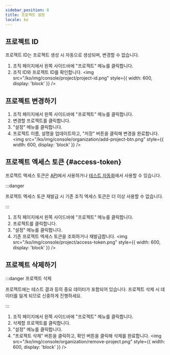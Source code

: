 ```yaml
---
sidebar_position: 8
title: 프로젝트 설정
locale: ko
---
```



## 프로젝트 ID

<ProjectMemberPermission prefix="프로젝트 ID 조회는" />

프로젝트 ID는 프로젝트 생성 시 자동으로 생성되며, 변경할 수 없습니다.

1. 조직 페이지에서 왼쪽 사이드바에 "프로젝트" 메뉴를 클릭합니다.
2. 조직 ID와 프로젝트 ID를 확인합니다.
   <img
     src="/ko/img/console/project/project-id.png"
     style={{ width: 600, display: 'block' }}
   />

## 프로젝트 변경하기

<ProjectAdminPermission prefix="프로젝트 변경은" />

1. 조직 페이지에서 왼쪽 사이드바에 "프로젝트" 메뉴를 클릭합니다.
2. 변경할 프로젝트를 클릭합니다.
3. "설정" 메뉴를 클릭합니다.
4. 프로젝트 이름, 설명을 업데이트하고, "저장" 버튼을 클릭해 변경을 완료합니다.
   <img
     src="/ko/img/console/organization/add-project-btn.png"
     style={{ width: 600, display: 'block' }}
   />

## 프로젝트 엑세스 토큰 {#access-token}

프로젝트 엑세스 토큰은 [API](/api)에서 사용하거나 [테스트 자동화](/test-automation)에서 사용할 수 있습니다.

<ProjectAdminPermission prefix="프로젝트 엑세스 토큰 조회 및 재발급은" />

:::danger

프로젝트 엑세스 토큰 재발급 시 기존 조직 엑세스 토큰은 더 이상 사용할 수 없습니다.

:::

1. 조직 페이지에서 왼쪽 사이드바에 "프로젝트" 메뉴를 클릭합니다.
2. 프로젝트를 클릭합니다.
3. "설정" 메뉴를 클릭합니다.
4. 기존 프로젝트 엑세스 토큰을 조회하거나 재발급합니다.
   <img
     src="/ko/img/console/project/access-token.png"
     style={{ width: 600, display: 'block' }}
   />

## 프로젝트 삭제하기

<OrganizationAdminPermission prefix="프로젝트 삭제는" />

:::danger 프로젝트 삭제

프로젝트에는 테스트 결과 등의 중요 데이터가 포함되어 있습니다. 프로젝트 삭제 시 데이터를 잃게 되므로 신중하게 진행하세요.

:::

1. 조직 페이지에서 왼쪽 사이드바에 "프로젝트" 메뉴를 클릭합니다.
2. 삭제할 프로젝트를 클릭합니다.
3. "설정" 메뉴를 클릭합니다.
4. "프로젝트 삭제" 버튼을 클릭하고, 확인 버튼을 클릭해 삭제를 완료합니다.
   <img
     src="/ko/img/console/organization/remove-project.png"
     style={{ width: 600, display: 'block' }}
   />
